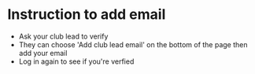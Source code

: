
<MainLayout custom="md:text-2xl text-xl">

# **Instruction to add email**

- Ask your club lead to verify
- They can choose 'Add club lead email' on the bottom of the page then add your email
- Log in again to see if you're verfied

</MainLayout>
